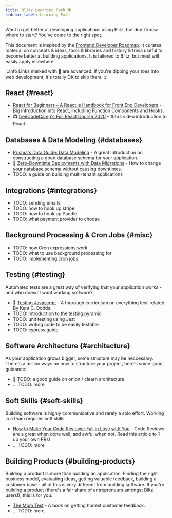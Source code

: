 ```yaml
---
title: Blitz Learning Path 📚
sidebar_label: Learning Path
---
```


Want to get better at developing applications using Blitz, but don't know
where to start? You've come to the right spot.

This document is inspired by the
[Frontend Developer Roadmap](https://roadmap.sh/frontend). It curates
material on concepts & ideas, tools & libraries and history & trivia
useful to become better at building applications. It is tailored to Blitz,
but most will easily apply elsewhere.

:::info Links marked with 🥷 are advanced. If you're dipping your toes into
web development, it's totally OK to skip them. :::

## React {#react}

- [React for Beginners – A React.js Handbook for Front End Developers](https://www.freecodecamp.org/news/react-beginner-handbook) -
  Big introduction into React, including Function Components and Hooks.
- 📺
  [freeCodeCamp's Full React Course 2020](https://www.youtube.com/watch?v=4UZrsTqkcW4) -
  10hrs video introduction to React.

## Databases & Data Modeling {#databases}

- [Prisma's Data Guide: Data Modeling](https://www.prisma.io/dataguide/datamodeling) -
  A great introduction on constructing a good database schema for your
  application.
- 🥷
  [Zero-Downtime Deployments with Data Migrations](https://engineering.wework.com/zero-downtime-deployments-with-data-migrations-2e337df48b8f) -
  How to change your database schema without causing downtimes.
- TODO: a guide on building multi-tenant applications

## Integrations {#integrations}

- TODO: sending emails
- TODO: how to hook up stripe
- TODO: how to hook up Paddle
- TODO: what payment provider to choose

## Background Processing & Cron Jobs {#misc}

- TODO: how Cron expressions work
- TODO: what to use background processing for
- TODO: implementing cron jobs

## Testing {#testing}

Automated tests are a great way of verifying that your application works -
and who doesn't want working software?

- 💸 [Testing Javascript](https://testingjavascript.com) - A thorough
  curriculum on everything test-related. By Kent C. Dodds.
- TODO: Introduction to the testing pyramid
- TODO: unit testing using Jest
- TODO: writing code to be easily testable
- TODO: cypress guide

## Software Architecture {#architecture}

As your application grows bigger, some structure may be neccessary.
There's a million ways on how to structure your project, here's some good
guidance:

- 🥷 TODO: a good guide on onion / clearn architecture
- ... TODO: more

## Soft Skills {#soft-skills}

Building software is highly communicative and rarely a solo effort.
Working in a team requires soft skills.

- [How to Make Your Code Reviewer Fall in Love with You](https://mtlynch.io/code-review-love/) -
  Code Reviews are a great when done well, and awful when not. Read this
  article to 1-up your own PRs!
- ... TODO: more

## Building Products {#building-products}

Building a product is more than building an application. Finding the right
business model, evaluating ideas, getting valuable feedback, building a
customer base - all of this is very different from building software. If
you're building a product (there's a fair share of entrepreneurs amongst
Blitz users!), this is for you:

<!--alex disable dad-mom -->

- [The Mom Test](http://momtestbook.com) - A book on getting honest
  customer feedback.
- ... TODO: more

<!--alex enable dad-mom -->
